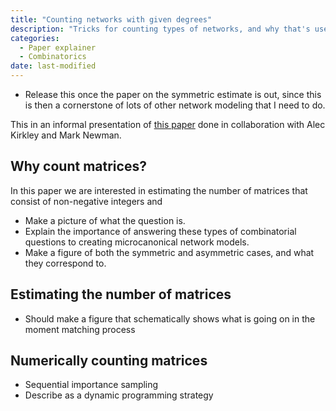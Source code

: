 ```yaml
---
title: "Counting networks with given degrees"
description: "Tricks for counting types of networks, and why that's useful"
categories:
  - Paper explainer
  - Combinatorics
date: last-modified
---
```


- Release this once the paper on the symmetric estimate is out, since this is then a cornerstone of lots of other network modeling that I need to do.

This in an informal presentation of [this paper](https://doi.org/10.1098/rspa.2023.0470) done in collaboration with Alec Kirkley and Mark Newman. 

## Why count matrices?

In this paper we are interested in estimating the number of matrices that consist of non-negative integers and 

- Make a picture of what the question is. 
- Explain the importance of answering these types of combinatorial questions to creating microcanonical network models. 
- Make a figure of both the symmetric and asymmetric cases, and what they correspond to. 

## Estimating the number of matrices

- Should make a figure that schematically shows what is going on in the moment matching process 

## Numerically counting matrices

- Sequential importance sampling
- Describe as a dynamic programming strategy

